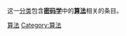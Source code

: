 这一[[Wikipedia:分类|分类]]包含'''[[密码学|密码学]]'''中的'''[[算法|算法]]'''相关的条目。
{{Commonscat|Cryptographic algorithms}}

[[Category:密码学|算法]]
[[Category:算法|Category:算法]]